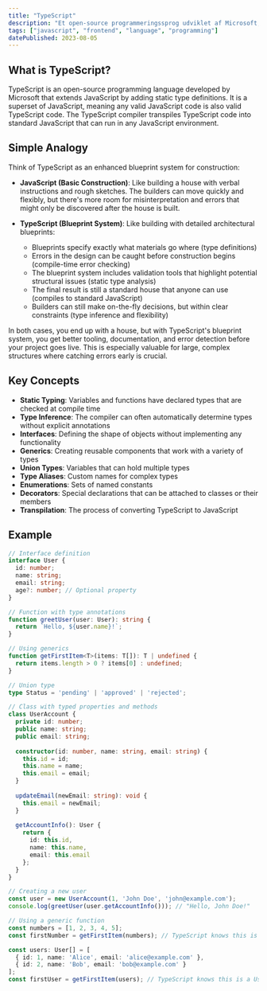 ```yaml
---
title: "TypeScript"
description: "Et open-source programmeringssprog udviklet af Microsoft, der tilføjer statisk typning til JavaScript."
tags: ["javascript", "frontend", "language", "programming"]
datePublished: 2023-08-05
---
```


## What is TypeScript?

TypeScript is an open-source programming language developed by Microsoft that extends JavaScript by adding static type definitions. It is a superset of JavaScript, meaning any valid JavaScript code is also valid TypeScript code. The TypeScript compiler transpiles TypeScript code into standard JavaScript that can run in any JavaScript environment.

## Simple Analogy

Think of TypeScript as an enhanced blueprint system for construction:

- **JavaScript (Basic Construction)**: Like building a house with verbal instructions and rough sketches. The builders can move quickly and flexibly, but there's more room for misinterpretation and errors that might only be discovered after the house is built.

- **TypeScript (Blueprint System)**: Like building with detailed architectural blueprints:
  - Blueprints specify exactly what materials go where (type definitions)
  - Errors in the design can be caught before construction begins (compile-time error checking)
  - The blueprint system includes validation tools that highlight potential structural issues (static type analysis)
  - The final result is still a standard house that anyone can use (compiles to standard JavaScript)
  - Builders can still make on-the-fly decisions, but within clear constraints (type inference and flexibility)

In both cases, you end up with a house, but with TypeScript's blueprint system, you get better tooling, documentation, and error detection before your project goes live. This is especially valuable for large, complex structures where catching errors early is crucial.

## Key Concepts

- **Static Typing**: Variables and functions have declared types that are checked at compile time
- **Type Inference**: The compiler can often automatically determine types without explicit annotations
- **Interfaces**: Defining the shape of objects without implementing any functionality
- **Generics**: Creating reusable components that work with a variety of types
- **Union Types**: Variables that can hold multiple types
- **Type Aliases**: Custom names for complex types
- **Enumerations**: Sets of named constants
- **Decorators**: Special declarations that can be attached to classes or their members
- **Transpilation**: The process of converting TypeScript to JavaScript

## Example

```typescript
// Interface definition
interface User {
  id: number;
  name: string;
  email: string;
  age?: number; // Optional property
}

// Function with type annotations
function greetUser(user: User): string {
  return `Hello, ${user.name}!`;
}

// Using generics
function getFirstItem<T>(items: T[]): T | undefined {
  return items.length > 0 ? items[0] : undefined;
}

// Union type
type Status = 'pending' | 'approved' | 'rejected';

// Class with typed properties and methods
class UserAccount {
  private id: number;
  public name: string;
  public email: string;
  
  constructor(id: number, name: string, email: string) {
    this.id = id;
    this.name = name;
    this.email = email;
  }
  
  updateEmail(newEmail: string): void {
    this.email = newEmail;
  }
  
  getAccountInfo(): User {
    return {
      id: this.id,
      name: this.name,
      email: this.email
    };
  }
}

// Creating a new user
const user = new UserAccount(1, 'John Doe', 'john@example.com');
console.log(greetUser(user.getAccountInfo())); // "Hello, John Doe!"

// Using a generic function
const numbers = [1, 2, 3, 4, 5];
const firstNumber = getFirstItem(numbers); // TypeScript knows this is a number

const users: User[] = [
  { id: 1, name: 'Alice', email: 'alice@example.com' },
  { id: 2, name: 'Bob', email: 'bob@example.com' }
];
const firstUser = getFirstItem(users); // TypeScript knows this is a User
``` 
